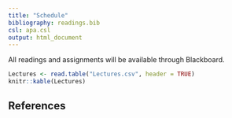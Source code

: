 ```yaml
---
title: "Schedule"
bibliography: readings.bib
csl: apa.csl
output: html_document
---
```


All readings and assignments will be available through Blackboard.

```r

Lectures <- read.table("Lectures.csv", header = TRUE)
knitr::kable(Lectures)

```


## References
